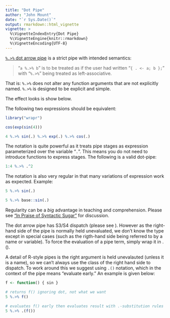 ```yaml
---
title: "Dot Pipe"
author: "John Mount"
date: "`r Sys.Date()`"
output: rmarkdown::html_vignette
vignette: >
  %\VignetteIndexEntry{Dot Pipe}
  %\VignetteEngine{knitr::rmarkdown}
  %\VignetteEncoding{UTF-8}
---
```


[`%.>%` dot arrow pipe](https://winvector.github.io/wrapr/reference/dot_arrow.html) is a strict pipe with intended semantics:


>  "`a %.>% b`" is to be treated
>  as if the user had written "`{ . <- a; b };`"
>  with "`%.>%`" being treated as left-associative.

That is: `%.>%` does not alter any function arguments that are not explicitly named.  `%.>%` is designed to be explicit and simple.

The effect looks is show below.

The following two expressions should be equivalent:

```r
library("wrapr")

cos(exp(sin(4)))

4 %.>% sin(.) %.>% exp(.) %.>% cos(.)
```

The notation is quite powerful as it treats pipe stages as expression parameterized over the variable 
"`.`".  This means you do not need to introduce functions to express stages.  The following is 
a valid dot-pipe:

```r
1:4 %.>% .^2 
```

The notation is also very regular in that many variations of expression work as expected.  Example:

```r
5 %.>% sin(.)

5 %.>% base::sin(.)
```


Regularity can be a *big* advantage in teaching and comprehension. Please see ["In Praise of Syntactic Sugar"](http://www.win-vector.com/blog/2017/07/in-praise-of-syntactic-sugar/) for discussion.

The dot arrow pipe has S3/S4 dispatch (please see \url{https://journal.r-project.org/archive/2018/RJ-2018-042/index.html}).
However as the right-hand side of the pipe is normally held unevaluated, we don't know the type except in special
cases (such as the rigth-hand side being referred to by a name or variable).  To force the evaluation of a pipe term,
simply wrap it in .().

A detail of R-style pipes is the right argument is held unevalauted (unless it is a name), so we can't always use the class of the right hand side to dispatch.  To work around this we suggest using `.()` notation, which in the context of the pipe means "evaluate early."  An example is given below:

```r
f <- function() { sin }

# returns f() ignoring dot, not what we want
5 %.>% f()

# evaluates f() early then evaluates result with .-substitution rules
5 %.>% .(f())
```

